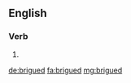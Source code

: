 ==English==

===Verb===
{{head|en|verb form}}

# {{en-past of|brigue}}

[[de:brigued]]
[[fa:brigued]]
[[mg:brigued]]